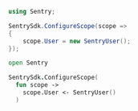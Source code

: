 ```csharp
using Sentry;

SentrySdk.ConfigureScope(scope =>
{
    scope.User = new SentryUser();
});
```

```fsharp
open Sentry

SentrySdk.ConfigureScope(
  fun scope ->
    scope.User <- SentryUser()
  )
```
